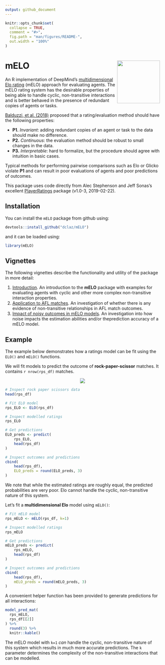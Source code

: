 ```yaml
---
output: github_document
---
```


<!-- README.md is generated from README.Rmd. Please edit that file -->

```r
knitr::opts_chunk$set(
  collapse = TRUE,
  comment = "#>",
  fig.path = "man/figures/README-",
  out.width = "100%"
)
```

# mELO <img src='man/figures/logo.png' align="right" height="139" />

<!-- badges: start -->
<!-- badges: end -->

An R implementation of DeepMind's [multidimensional Elo rating](https://arxiv.org/abs/1806.02643)
(mELO) approach for evaluating agents. The mELO rating system has the desirable properties of being able 
    to handle cyclic, non-transitive interactions and is better behaved in the presence of 
    redundant copies of agents or tasks. 
    
[Balduzzi, et al. (2018)](https://arxiv.org/abs/1806.02643) proposed that a rating/evaluation method should have the following properties:

* **P1.** *Invariant*: adding redundant copies of an agent or task to the data should make no difference.
* **P2.** *Continuous*: the evaluation method should be robust to small changes in the data.
* **P3.** *Interpretable*: hard to formalize, but the procedure should agree with intuition in basic cases.
    
Typical methods for performing pairwise comparisons such as Elo or Glicko 
violate **P1** and can result in poor evaluations of agents and poor predictions 
of outcomes.
    
This package uses code directly from Alec Stephenson and Jeff Sonas's excellent 
[PlayerRatings](https://cran.r-project.org/package=PlayerRatings) package (v1.0-3, 2019-02-22).

## Installation

You can install the `mELO` package from github using:

```r
devtools::install_github("dclaz/mELO")
```
and it can be loaded using:
```r
library(mELO)
```


## Vignettes

The following vignettes describe the functionality and utility of the package
in more detail:

1. [Introduction](https://dclaz.github.io/mELO/articles/01_introduction.html). An introduction to 
the **mELO** package with examples for evaluating agents with cyclic and other more complex non-transitive interaction properties.
2. [Application to AFL matches](https://dclaz.github.io/mELO/articles/02_afl.html). 
An investigation of whether there is any evidence of non-transitive relationships in AFL match outcomes.
3. [Impact of noisy outcomes in mELO models](https://dclaz.github.io/mELO/articles/03_noise.html). An investigation into 
how noise impacts the estimation abilities and/or  theprediction accuracy of a mELO model.


## Example

The example below demonstrates how a ratings model can be fit using the `ELO()` 
and `mELO()` functions.

We will fit models to predict the outcome of **rock-paper-scissor** matches. It 
contains `r nrow(rps_df)` matches. 
<p align="center">
  <img src="vignettes/images/rps.png">
</p>


```r
# Inspect rock paper scissors data
head(rps_df)

# Fit ELO model
rps_ELO <- ELO(rps_df)

# Inspect modelled ratings
rps_ELO

# Get predictions
ELO_preds <- predict(
    rps_ELO,
    head(rps_df)
)

# Inspect outcomes and predictions
cbind(
    head(rps_df),
    ELO_preds = round(ELO_preds, 3)
)
```
We note that while the estimated ratings are roughly equal, the predicted 
probabilities are very poor. Elo cannot handle the cyclic, non-transitive 
nature of this system.


Let's fit a **multidimensional Elo** model using `mELO()`:

```r
# Fit mELO model
rps_mELO <- mELO(rps_df, k=1)

# Inspect modelled ratings
rps_mELO

# Get predictions
mELO_preds <- predict(
    rps_mELO,
    head(rps_df)
)

# Inspect outcomes and predictions
cbind(
    head(rps_df),
    mELO_preds = round(mELO_preds, 3)
)
```
A convenient helper function has been provided to generate predictions for all
interactions:

```r
model_pred_mat(
  rps_mELO,
  rps_df[[2]]
) %>% 
  round(3) %>%
  knitr::kable()

```

The mELO model with `k=1` *can* handle the cyclic, non-transitive 
nature of this system which results in much more accurate predictions. The `k` 
parameter determines the complexity of the non-transitive interactions that can 
be modelled.

